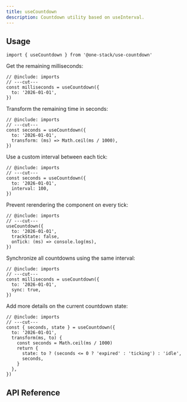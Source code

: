 ```yaml
---
title: useCountdown
description: Countdown utility based on useInterval.
---
```


## Usage

```tsx twoslash include imports
import { useCountdown } from '@one-stack/use-countdown'
```

Get the remaining milliseconds:

```tsx twoslash
// @include: imports
// ---cut---
const milliseconds = useCountdown({
  to: '2026-01-01',
})
```

Transform the remaining time in seconds:

```tsx twoslash
// @include: imports
// ---cut---
const seconds = useCountdown({
  to: '2026-01-01',
  transform: (ms) => Math.ceil(ms / 1000),
})
```

Use a custom interval between each tick:

```tsx twoslash
// @include: imports
// ---cut---
const seconds = useCountdown({
  to: '2026-01-01',
  interval: 100,
})
```

Prevent rerendering the component on every tick:

```tsx twoslash
// @include: imports
// ---cut---
useCountdown({
  to: '2026-01-01',
  trackState: false,
  onTick: (ms) => console.log(ms),
})
```

Synchronize all countdowns using the same interval:

```tsx twoslash
// @include: imports
// ---cut---
const milliseconds = useCountdown({
  to: '2026-01-01',
  sync: true,
})
```

Add more details on the current countdown state:

```tsx twoslash
// @include: imports
// ---cut---
const { seconds, state } = useCountdown({
  to: '2026-01-01',
  transform(ms, to) {
    const seconds = Math.ceil(ms / 1000)
    return {
      state: to ? (seconds <= 0 ? 'expired' : 'ticking') : 'idle',
      seconds,
    }
  },
})
```

## API Reference

<AutoTypeTable
  name="UseCountdownOptions"
  path="packages/use-countdown/src/index.ts"
  description="The options of the `useCountdown` hook."
/>
